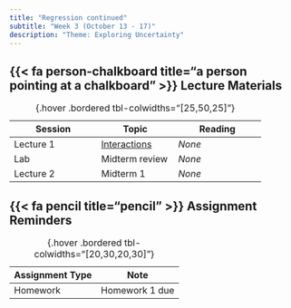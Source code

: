 ```yaml
---
title: "Regression continued"
subtitle: "Week 3 (October 13 - 17)"
description: "Theme: Exploring Uncertainty"
---
```


## {{< fa person-chalkboard title="a person pointing at a chalkboard" >}} Lecture Materials {#lecture-materials}

| Session | Topic  | Reading |
|---------|--------|---------|
| Lecture 1 | [Interactions](lecture-slides/lecture3-1.pdf){target="_blank"} | *None* |
| Lab | Midterm review | *None* |
| Lecture 2 | Midterm 1 | *None* |
: {.hover .bordered tbl-colwidths="[25,50,25]"} 

## {{< fa pencil title="pencil" >}} Assignment Reminders {#assignment-reminders}

| Assignment Type | Note                      |
|-----------------|---------------------------|
| Homework        | Homework 1 due            |
: {.hover .bordered tbl-colwidths="[20,30,20,30]"} 

